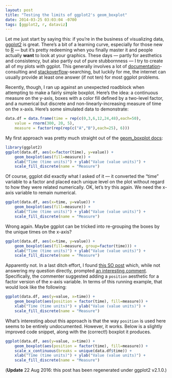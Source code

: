 ```yaml
---
layout: post
title: "Testing the limits of ggplot2's geom_boxplot"
date: 2014-03-25 03:03:04 -0700
tags: [ggplot2, r, dataviz]
---
```


Let me just start by saying this: if you're in the business of visualizing data, [ggplot2](http://ggplot2.org) is great. There's a bit of a learning curve, especially for those new to [R](http://www.r-project.org/) — but it's pretty redeeming when you finally master it and people actually **want** to look at your graphics. These days — partly for aesthetics and consistency, but also partly out of pure stubbornness — I try to create all of my plots with ggplot. This generally involves a lot of [documentation](http://docs.ggplot2.org/current/)-consulting and [stackoverflow](http://stackoverflow.com/questions/tagged/ggplot2)-searching, but luckily for me, the internet can usually provide at least one answer (if not ten) for most ggplot problems.

Recently, though, I ran up against an unexpected roadblock when attempting to make a fairly simple boxplot. Here's the idea: a continuous measure on the y-axis, boxes with a color fill defined by a two-level factor, and a numerical but discrete and non-linearly-increasing measure of time on the x-axis. Here's some simulated data to demonstrate:

```r
data.df = data.frame(time = rep(c(0,3,6,12,24,48),each=50),
    value = rnorm(300, 20, 5),
    measure = factor(rep(rep(c("A","B"),each=25), 6)))
```

My first approach was pretty much straight out of the [geom_boxplot docs](http://docs.ggplot2.org/current/geom_boxplot.html):

```r
library(ggplot2)
ggplot(data.df, aes(x=factor(time), y=value)) +
    geom_boxplot(aes(fill=measure)) +
    xlab("Time (time units)") + ylab("Value (value units)") +
    scale_fill_discrete(name = "Measure")
```

Of course, ggplot did exactly what I asked of it — it converted the "time" variable to a factor and placed each unique level on the plot without regard to how they were related numerically. OK, let's try this again. We need the x-axis variable to remain numerical.

```r
ggplot(data.df, aes(x=time, y=value)) +
    geom_boxplot(aes(fill=measure)) +
    xlab("Time (time units)") + ylab("Value (value units)") +
    scale_fill_discrete(name = "Measure")
```

Wrong again. Maybe ggplot can be tricked into re-grouping the boxes by the unique times on the x-axis?

```r
ggplot(data.df, aes(x=time, y=value)) +
    geom_boxplot(aes(fill=measure, group=factor(time))) +
    xlab("Time (time units)") + ylab("Value (value units)") +
    scale_fill_discrete(name = "Measure")
```

Apparently not. In a last ditch effort, I found [this SO post](http://stackoverflow.com/questions/10805643/ggplot2-add-color-to-boxplot-continuous-value-supplied-to-discrete-scale-er) which, while not answering my question directly, prompted [an interesting comment](http://stackoverflow.com/questions/10805643/ggplot2-add-color-to-boxplot-continuous-value-supplied-to-discrete-scale-er#comment14070382_10806683). Specifically, the commenter suggested adding a `position` aesthetic for a factor version of the x-axis variable. In terms of this running example, that would look like the following:

```r
ggplot(data.df, aes(y=value, x=time)) +
    geom_boxplot(aes(position = factor(time), fill=measure)) +
    xlab("Time (time units)") + ylab("Value (value units)") +
    scale_fill_discrete(name = "Measure")
```

What's interesting about this approach is that the way `position` is used here seems to be entirely undocumented. However, it works. Below is a slightly improved code snippet, along with the (correct!) boxplot it produces.

```r
ggplot(data.df, aes(y=value, x=time)) +
    geom_boxplot(aes(position = factor(time), fill=measure)) +
    scale_x_continuous(breaks = unique(data.df$time)) +
    xlab("Time (time units)") + ylab("Value (value units)") +
    scale_fill_discrete(name = "Measure")
```

(**Update** 22 Aug 2016: this post has been regenerated under ggplot2 v2.1.0.)
